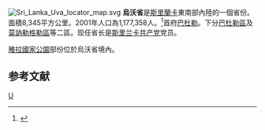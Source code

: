 [[File:Sri_Lanka_Uva_locator_map.svg|right]]
'''烏沃省'''是[[斯里蘭卡|斯里蘭卡]]東南部內陸的一個省份。面積8,345平方公里。2001年人口為1,177,358人。<ref>{{Cite web |url=http://www.statistics.gov.lk/PopHouSat/PDF/Population/p9p2%20Population%20by%20district%20,%20sex,%20sex%20ratio%20and%20population%20density.pdf |title=2001年人口普查 |accessdate=2008-04-26 |archive-date=2012-05-17 |archive-url=https://www.webcitation.org/67j70arpb?url=http://www.statistics.gov.lk/PopHouSat/PDF/Population/p9p2%20Population%20by%20district%20%2C%20sex%2C%20sex%20ratio%20and%20population%20density.pdf |dead-url=no }}</ref>首府[[巴杜勒|巴杜勒]]。下分[[巴杜勒區|巴杜勒區]]及[[莫訥勒格勒區|莫訥勒格勒區]]等二區。现任省长是[[斯里兰卡共产党|斯里兰卡共产党]]党员{{le|拉贾·科罗尔|Raja Collure}}。

[[雅拉國家公園|雅拉國家公園]]部份位於烏沃省境內。

==参考文献==
{{reflist}}
{{斯里蘭卡省份}}
[[Category:斯里蘭卡省份|U]]